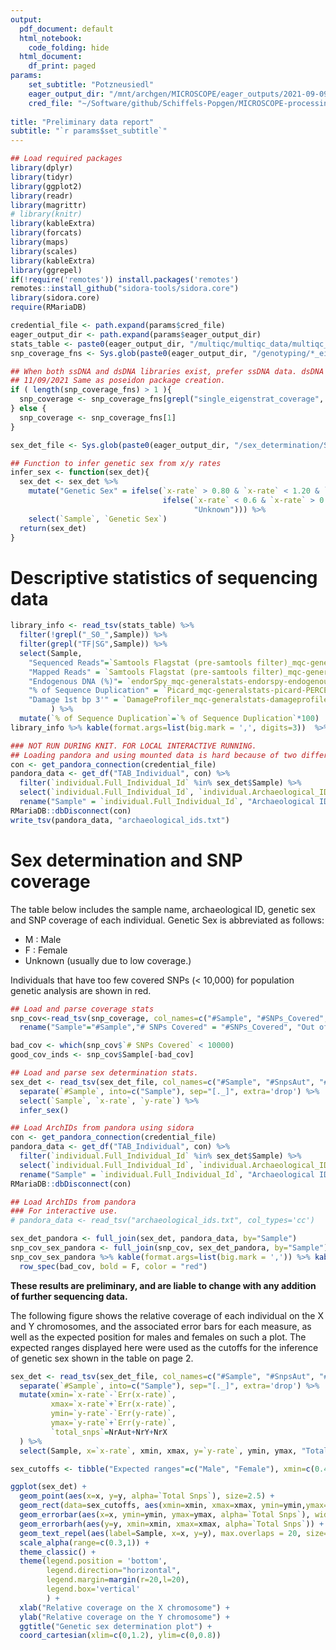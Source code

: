 ```yaml
---
output:
  pdf_document: default
  html_notebook:
    code_folding: hide
  html_document:
    df_print: paged
params: 
    set_subtitle: "Potzneusiedl"
    eager_output_dir: "/mnt/archgen/MICROSCOPE/eager_outputs/2021-09-09-potzneusiedl/"
    cred_file: "~/Software/github/Schiffels-Popgen/MICROSCOPE-processing-pipeline/.credentials"
    
title: "Preliminary data report"
subtitle: "`r params$set_subtitle`"
---
```


```r
## Load required packages
library(dplyr)
library(tidyr)
library(ggplot2)
library(readr)
library(magrittr)
# library(knitr)
library(kableExtra)
library(forcats)
library(maps)
library(scales)
library(kableExtra)
library(ggrepel)
if(!require('remotes')) install.packages('remotes')
remotes::install_github("sidora-tools/sidora.core")
library(sidora.core)
require(RMariaDB)

credential_file <- path.expand(params$cred_file)
eager_output_dir <- path.expand(params$eager_output_dir)
stats_table <- paste0(eager_output_dir, "/multiqc/multiqc_data/multiqc_general_stats.txt")
snp_coverage_fns <- Sys.glob(paste0(eager_output_dir, "/genotyping/*_eigenstrat_coverage.txt"))

## When both ssDNA and dsDNA libraries exist, prefer ssDNA data. dsDNA data is ignored.
## 11/09/2021 Same as poseidon package creation.
if ( length(snp_coverage_fns) > 1 ){
  snp_coverage <- snp_coverage_fns[grepl("single_eigenstrat_coverage", snp_coverage_fns)]
} else {
  snp_coverage <- snp_coverage_fns[1]
}

sex_det_file <- Sys.glob(paste0(eager_output_dir, "/sex_determination/SexDet.txt"))

## Function to infer genetic sex from x/y rates
infer_sex <- function(sex_det){
  sex_det <- sex_det %>%
    mutate("Genetic Sex" = ifelse(`x-rate` > 0.80 & `x-rate` < 1.20 & `y-rate` < 0.10, "F", 
                                  ifelse(`x-rate` < 0.6 & `x-rate` > 0.4 & `y-rate` > 0.3 & `y-rate` < 0.6, "M",
                                         "Unknown"))) %>%
    select(`Sample`, `Genetic Sex`)
  return(sex_det)
}
```

# Descriptive statistics of sequencing data

```r
library_info <- read_tsv(stats_table) %>%
  filter(!grepl("_S0_",Sample)) %>% 
  filter(grepl("TF|SG",Sample)) %>% 
  select(Sample,
    "Sequenced Reads"=`Samtools Flagstat (pre-samtools filter)_mqc-generalstats-samtools_flagstat_pre_samtools_filter-flagstat_total`,
    "Mapped Reads" = `Samtools Flagstat (pre-samtools filter)_mqc-generalstats-samtools_flagstat_pre_samtools_filter-mapped_passed`,
    "Endogenous DNA (%)"= `endorSpy_mqc-generalstats-endorspy-endogenous_dna`,
    "% of Sequence Duplication" = `Picard_mqc-generalstats-picard-PERCENT_DUPLICATION`,
    "Damage 1st bp 3'" = `DamageProfiler_mqc-generalstats-damageprofiler-3_Prime1`
         ) %>%
  mutate(`% of Sequence Duplication`=`% of Sequence Duplication`*100)
library_info %>% kable(format.args=list(big.mark = ',', digits=3))  %>% kable_styling(full_width=T)
```
\newpage
```r
### NOT RUN DURING KNIT. FOR LOCAL INTERACTIVE RUNNING.
## Loading pandora and using mounted data is hard because of two different VPNs. Download pandora table, save to file then load in next chunk while knitting.
con <- get_pandora_connection(credential_file)
pandora_data <- get_df("TAB_Individual", con) %>% 
  filter(`individual.Full_Individual_Id` %in% sex_det$Sample) %>%
  select(`individual.Full_Individual_Id`, `individual.Archaeological_ID`) %>%
  rename("Sample" = `individual.Full_Individual_Id`, "Archaeological ID" = `individual.Archaeological_ID`)
RMariaDB::dbDisconnect(con)
write_tsv(pandora_data, "archaeological_ids.txt")
```

# Sex determination and SNP coverage

The table below includes the sample name, archaeological ID, genetic sex and SNP coverage of each individual. Genetic Sex is abbreviated as follows:

* M : Male
* F : Female
* Unknown (usually due to low coverage.)

Individuals that have too few covered SNPs (< 10,000) for population genetic analysis are shown in red.

```r
## Load and parse coverage stats
snp_cov<-read_tsv(snp_coverage, col_names=c("#Sample", "#SNPs_Covered", "#SNPs_Total"), col_types='cii', skip=1) %>%
  rename("Sample"="#Sample","# SNPs Covered" = "#SNPs_Covered", "Out of a maximum of" = "#SNPs_Total")

bad_cov <- which(snp_cov$`# SNPs Covered` < 10000)
good_cov_inds <- snp_cov$Sample[-bad_cov]

```

```r
## Load and parse sex determination stats.
sex_det <- read_tsv(sex_det_file, col_names=c("#Sample", "#SnpsAut", "#SNPsX", "#SnpsY", "NrAut", "NrX", "NrY", "x-rate", "y-rate"), col_types='ciiiiiidd', skip=1) %>%
  separate(`#Sample`, into=c("Sample"), sep="[._]", extra='drop') %>%
  select(`Sample`, `x-rate`, `y-rate`) %>%
  infer_sex()
```

```r
## Load ArchIDs from pandora using sidora
con <- get_pandora_connection(credential_file)
pandora_data <- get_df("TAB_Individual", con) %>% 
  filter(`individual.Full_Individual_Id` %in% sex_det$Sample) %>%
  select(`individual.Full_Individual_Id`, `individual.Archaeological_ID`) %>%
  rename("Sample" = `individual.Full_Individual_Id`, "Archaeological ID" = `individual.Archaeological_ID`)
RMariaDB::dbDisconnect(con)

## Load ArchIDs from pandora
### For interactive use.
# pandora_data <- read_tsv("archaeological_ids.txt", col_types='cc')
```

```r
sex_det_pandora <- full_join(sex_det, pandora_data, by="Sample")
snp_cov_sex_pandora <- full_join(snp_cov, sex_det_pandora, by="Sample") %>% select(`Sample`, `Archaeological ID`, `Genetic Sex`, `# SNPs Covered`, `Out of a maximum of`)
snp_cov_sex_pandora %>% kable(format.args=list(big.mark = ',')) %>% kable_styling(latex_options = "hold_position") %>%
  row_spec(bad_cov, bold = F, color = "red")
```
**These results are preliminary, and are liable to change with any addition of further sequencing data.**
\newpage

The following figure shows the relative coverage of each individual on the X and Y chromosomes, and the associated error bars for each measure, as well as the expected position for males and females on such a plot. The expected ranges displayed here were used as the cutoffs for the inference of genetic sex shown in the table on page 2.

```r
sex_det <- read_tsv(sex_det_file, col_names=c("#Sample", "#SnpsAut", "#SNPsX", "#SnpsY", "NrAut", "NrX", "NrY", "x-rate", "y-rate", "Err(x-rate)", "Err(y-rate)"), col_types='ciiiiiidddd', skip=1) %>%
  separate(`#Sample`, into=c("Sample"), sep="[._]", extra='drop') %>%
  mutate(xmin=`x-rate`-`Err(x-rate)`,
         xmax=`x-rate`+`Err(x-rate)`,
         ymin=`y-rate`-`Err(y-rate)`,
         ymax=`y-rate`+`Err(y-rate)`,
         `total_snps`=NrAut+NrY+NrX
  ) %>%
  select(Sample, x=`x-rate`, xmin, xmax, y=`y-rate`, ymin, ymax, "Total Snps"=total_snps)

sex_cutoffs <- tibble("Expected ranges"=c("Male", "Female"), xmin=c(0.4, 0.8), xmax=c(0.6,1.2), ymin=c(0.3,0), ymax=c(0.6,0.1))

ggplot(sex_det) +
  geom_point(aes(x=x, y=y, alpha=`Total Snps`), size=2.5) +
  geom_rect(data=sex_cutoffs, aes(xmin=xmin, xmax=xmax, ymin=ymin,ymax=ymax, fill=`Expected ranges`), alpha=0.4) +
  geom_errorbar(aes(x=x, ymin=ymin, ymax=ymax, alpha=`Total Snps`), width=0) +
  geom_errorbarh(aes(y=y, xmin=xmin, xmax=xmax, alpha=`Total Snps`)) +
  geom_text_repel(aes(label=Sample, x=x, y=y), max.overlaps = 20, size=2) +
  scale_alpha(range=c(0.3,1)) +
  theme_classic() +
  theme(legend.position = 'bottom', 
        legend.direction="horizontal", 
        legend.margin=margin(r=20,l=20), 
        legend.box='vertical'
        ) +
  xlab("Relative coverage on the X chromosome") +
  ylab("Relative coverage on the Y chromosome") +
  ggtitle("Genetic sex determination plot") +
  coord_cartesian(xlim=c(0,1.2), ylim=c(0,0.8))
```

\newpage
